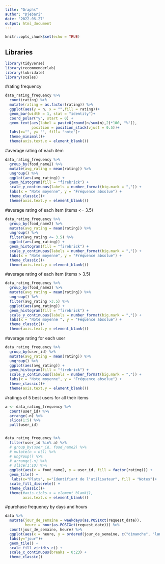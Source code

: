 ---
title: "Graphs"
author: "Djebari"
date: '2022-06-27'
output: html_document
---

```{r setup, include=FALSE}
knitr::opts_chunk$set(echo = TRUE)
```


## Libraries

```{r}
library(tidyverse)
library(recommenderlab)
library(lubridate)
library(scales)
```


#rating frequency
```{r}
data_rating_frequency %>% 
  count(rating) %>% 
  mutate(rating = as.factor(rating)) %>% 
  ggplot(aes(y = n, x = "",fill = rating))+
  geom_bar(width = 1, stat = "identity")+
  coord_polar("y", start = 0) +
  geom_text(aes(label = paste0(round(n/sum(n),2)*100, "%")),
            position = position_stack(vjust = 0.5))+
  labs(x="", y= "", fill= "note")+
  theme_minimal()+
  theme(axis.text.x = element_blank())
```

#average rating of each item
```{r}
data_rating_frequency %>% 
  group_by(food_name2) %>%
  mutate(avg_rating = mean(rating)) %>%
  ungroup() %>%
  ggplot(aes(avg_rating)) +
  geom_histogram(fill = "firebrick") +
  scale_y_continuous(labels = number_format(big.mark = ",")) +
  labs(x = "Note moyenne", y = "Fréquence absolue") +
  theme_classic()+
  theme(axis.text.y = element_blank())
```

#average rating of each item (items <= 3.5)
```{r}
data_rating_frequency %>% 
  group_by(food_name2) %>%
  mutate(avg_rating = mean(rating)) %>%
  ungroup() %>%
  filter(avg_rating <= 3.5) %>%
  ggplot(aes(avg_rating)) +
  geom_histogram(fill = "firebrick") +
  scale_y_continuous(labels = number_format(big.mark = ",")) +
  labs(x = "Note moyenne", y = "Fréquence absolue") +
  theme_classic()+
  theme(axis.text.y = element_blank())
```

#average rating of each item (items > 3.5)
```{r}
data_rating_frequency %>% 
  group_by(food_name2) %>%
  mutate(avg_rating = mean(rating)) %>%
  ungroup() %>%
  filter(avg_rating >3.5) %>%
  ggplot(aes(avg_rating)) +
  geom_histogram(fill = "firebrick") +
  scale_y_continuous(labels = number_format(big.mark = ",")) +
  labs(x = "Note moyenne ", y = "Féquence absolue") +
  theme_classic()+
  theme(axis.text.y = element_blank())
```

#average rating for each user
```{r}
data_rating_frequency %>% 
  group_by(user_id) %>%
  mutate(avg_rating = mean(rating)) %>%
  ungroup() %>%
  ggplot(aes(avg_rating)) +
  geom_histogram(fill = "firebrick") +
  scale_y_continuous(labels = number_format(big.mark = ",")) +
  labs(x = "Note moyenne", y = "Fréquence absolue") +
  theme_classic()+
  theme(axis.text.y = element_blank())
```

#ratings of 5 best users for all their items
```{r}
a <- data_rating_frequency %>%
  count(user_id) %>%
  arrange(-n) %>%
  slice(1:5) %>%
  pull(user_id)


data_rating_frequency %>%
  filter(user_id %in% a) %>%
  # group_by(user_id, food_name2) %>%
  # mutate(n = n()) %>%
  # ungroup() %>%
  # arrange(-n) %>%
  # slice(1:10) %>%
  ggplot(aes(x = food_name2, y = user_id, fill = factor(rating))) +
  geom_tile() +
   labs(x="Plats", y="Identifiant de l'utilisateur", fill = "Notes")+
  scale_fill_discrete() +
  theme_classic()+
  theme(#axis.ticks.x = element_blank(),
        axis.text.x = element_blank())
```

#purchase frequency by days and hours
```{r}
data %>%
  mutate(jour_de_semaine = weekdays(as.POSIXct(request_date)), 
         heure = hour(as.POSIXct(request_date))) %>% 
  count(jour_de_semaine, heure) %>% 
  ggplot(aes(x = heure, y = ordered(jour_de_semaine, c("dimanche", "lundi", "mardi","mercredi", "jeudi", "vendredi", "samedi")), fill = n)) +
  labs(y="jour")+
  geom_tile() +
  scale_fill_viridis_c() +
  scale_x_continuous(breaks = 0:23) + 
  theme_classic()
```

